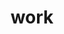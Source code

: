 ---
title: "work"
sub_title: "Featured"
action_btn:
  enable: true
  label: "View more work"
  link: "/work"
---